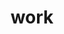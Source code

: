 ---
title: "work"
sub_title: "Featured"
action_btn:
  enable: true
  label: "View more work"
  link: "/work"
---